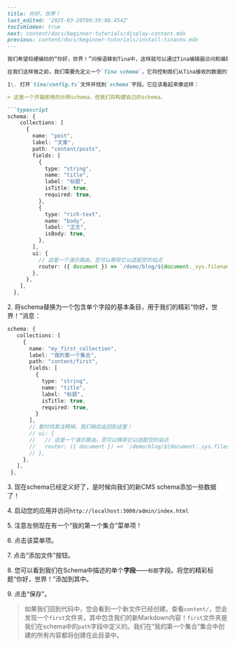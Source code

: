```markdown
---
title: 你好，世界！
last_edited: '2025-03-28T00:59:08.454Z'
tocIsHidden: true
next: content/docs/beginner-tutorials/display-content.mdx
previous: content/docs/beginner-tutorials/install-tinacms.mdx
---

我们希望将硬编码的“你好，世界！”问候语移到Tina中，这样就可以通过Tina编辑器访问和编辑它，**而无需修改代码**。

在我们这样做之前，我们需要先定义一个`Tina schema`，它将控制我们从Tina接收的数据的“结构”。

1\. 打开`tina/config.ts`文件并找到`schema`字段。它应该看起来像这样：

> 这是一个开箱即用的示例schema，但我们将构建自己的schema。

```typescript
schema: {
    collections: [
      {
        name: "post",
        label: "文章",
        path: "content/posts",
        fields: [
          {
            type: "string",
            name: "title",
            label: "标题",
            isTitle: true,
            required: true,
          },
          {
            type: "rich-text",
            name: "body",
            label: "正文",
            isBody: true,
          },
        ],
        ui: {
          // 这是一个演示路由。您可以移除它以适配您的站点
          router: ({ document }) => `/demo/blog/${document._sys.filename}`,
        },
      },
    ],
  },
```

2\. 将schema替换为一个包含单个字段的基本条目，用于我们的精彩“你好，世界！”消息：

```typescript
schema: {
   collections: [
     {
       name: "my_first_collection",
       label: "我的第一个集合",
       path: "content/first",
       fields: [
         {
           type: "string",
           name: "title",
           label: "标题",
           isTitle: true,
           required: true,
         }
       ],
       // 暂时将其注释掉。我们稍后会回到这里！
       // ui: {
       //   // 这是一个演示路由。您可以移除它以适配您的站点
       //   router: ({ document }) => `/demo/blog/${document._sys.filename}`,
       // },
     },
   ],
 },
```

3\. 现在schema已经定义好了，是时候向我们的新CMS schema添加一些数据了！

4\. 启动您的应用并访问`http://localhost:3000/admin/index.html`

5\. 注意左侧现在有一个“我的第一个集合”菜单项！

6\. 点击该菜单项。

7\. 点击“添加文件”按钮。

8\. 您可以看到我们在Schema中描述的单个**字段**——`标题`字段。将您的精彩标题“你好，世界！”添加到其中。

9\. 点击“保存”。

> 如果我们回到代码中，您会看到一个新文件已经创建。查看`content/`，您会发现一个`first`文件夹，其中包含我们的新Markdown内容！`first`文件夹是我们在schema中的`path`字段中定义的。我们在“我的第一个集合”集合中创建的所有内容都将创建在此目录中。
```